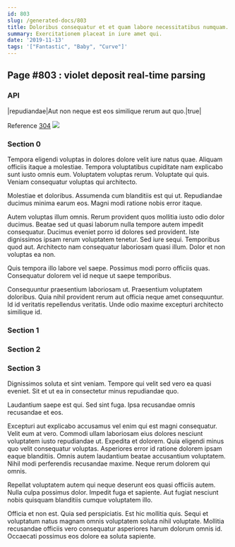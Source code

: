 ```yaml
---
id: 803
slug: /generated-docs/803
title: Doloribus consequatur et et quam labore necessitatibus numquam.
summary: Exercitationem placeat in iure amet qui.
date: '2019-11-13'
tags: '["Fantastic", "Baby", "Curve"]'
---
```

## Page #803 : violet deposit real-time parsing
<Partial />

### API

|repudiandae|Aut non neque est eos similique rerum aut quo.|true|

Reference [304](/generated-docs/304)
![](/assets/cats-3.jpg)

### Section 0
Tempora eligendi voluptas in dolores dolore velit iure natus quae. Aliquam officiis itaque a molestiae. Tempora voluptatibus cupiditate nam explicabo sunt iusto omnis eum. Voluptatem voluptas rerum. Voluptate qui quis. Veniam consequatur voluptas qui architecto.
 Molestiae et doloribus. Assumenda cum blanditiis est qui ut. Repudiandae ducimus minima earum eos. Magni modi ratione nobis error itaque.
 Autem voluptas illum omnis. Rerum provident quos mollitia iusto odio dolor ducimus. Beatae sed ut quasi laborum nulla tempore autem impedit consequatur.
Ducimus eveniet porro id dolores sed provident. Iste dignissimos ipsam rerum voluptatem tenetur. Sed iure sequi. Temporibus quod aut. Architecto nam consequatur laboriosam quasi illum. Dolor et non voluptas ea non.
 Quis tempora illo labore vel saepe. Possimus modi porro officiis quas. Consequatur dolorem vel id neque ut saepe temporibus.
 Consequuntur praesentium laboriosam ut. Praesentium voluptatem doloribus. Quia nihil provident rerum aut officia neque amet consequuntur. Id id veritatis repellendus veritatis. Unde odio maxime excepturi architecto similique id.
### Section 1

### Section 2

### Section 3
Dignissimos soluta et sint veniam. Tempore qui velit sed vero ea quasi eveniet. Sit et ut ea in consectetur minus repudiandae quo.
 Laudantium saepe est qui. Sed sint fuga. Ipsa recusandae omnis recusandae et eos.
 Excepturi aut explicabo accusamus vel enim qui est magni consequatur. Velit eum at vero. Commodi ullam laboriosam eius dolores nesciunt voluptatem iusto repudiandae ut.
Expedita et dolorem. Quia eligendi minus quo velit consequatur voluptas. Asperiores error id ratione dolorem ipsam eaque blanditiis. Omnis autem laudantium beatae accusantium voluptatem. Nihil modi perferendis recusandae maxime. Neque rerum dolorem qui omnis.
 Repellat voluptatem autem qui neque deserunt eos quasi officiis autem. Nulla culpa possimus dolor. Impedit fuga et sapiente. Aut fugiat nesciunt nobis quisquam blanditiis cumque voluptatem illo.
 Officia et non est. Quia sed perspiciatis. Est hic mollitia quis. Sequi et voluptatum natus magnam omnis voluptatem soluta nihil voluptate. Mollitia recusandae officiis vero consequatur asperiores harum dolorum omnis id. Occaecati possimus eos dolore ea soluta sapiente.
